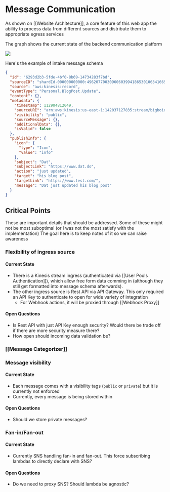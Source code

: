 # Message Communication

As shown on [[Website Architecture]], a core feature of this web app the ability to process data from different sources and distribute them to appropriate egress services

The graph shows the current state of the backend communication platform

<img src="../../attachments/DD_MessageCommunication.svg" align="center" />

Here's the example of intake message schema

```json
{
  "id": "6293d2b3-5fde-4bf0-8b69-14734283f7bd",
  "sourceID": "shardId-000000000000:49620770030960603994186530106341665232583331965449535490",
  "source": "aws:kinesis:record",
  "eventType": "Personal.BlogPost.Update",
  "content": {},
  "metadata": {
    "timestamp": 112904812049,
    "sourceURI": "arn:aws:kinesis:us-east-1:142037127835:stream/bigboidefaultkinesis-dev",
    "visibility": "public",
    "sourceMessage": {},
    "additionalData": {},
    "isValid": false
  },
  "publishInfo": {
    "icon": {
      "type": "Icon",
      "value": "info"
    },
    "subject": "Dat",
    "subjectLink": "https://www.dat.do",
    "action": "just updated",
    "target": "his blog post",
    "targetLink": "https://www.test.com/",
    "message": "Dat just updated his blog post"
  }
}
```

## Critical Points

These are important details that should be addressed. Some of these might not be most suboptimal (or I was not the most satisfy with the implementation)
The goal here is to keep notes of it so we can raise awareness

### Flexibility of ingress source

#### Current State

- There is a Kinesis stream ingress (authenticated via [[User Pools Authentication]]), which allow free form data comming in (although they still get formatted into message schema afterwards).
- The other ingress source is Rest API via API Gateway. This only required an API Key to authenticate to open for wide variety of integration
  - For Webhook actions, it will be proxied through [[Webhook Proxy]]

#### Open Questions

- Is Rest API with just API Key enough security? Would there be trade off if there are more security measure there?
- How open should incoming data validation be?

### [[Message Categorizer]]

### Message visibility

#### Current State

- Each message comes with a visibility tags (`public` or `private`) but it is currently not enforced
- Currently, every message is being stored within

#### Open Questions

- Should we store private messages?

### Fan-in/Fan-out

#### Current State

- Currently SNS handling fan-in and fan-out. This force subscribing lambdas to directly declare with SNS?

#### Open Questions

- Do we need to proxy SNS? Should lambda be agnostic?
